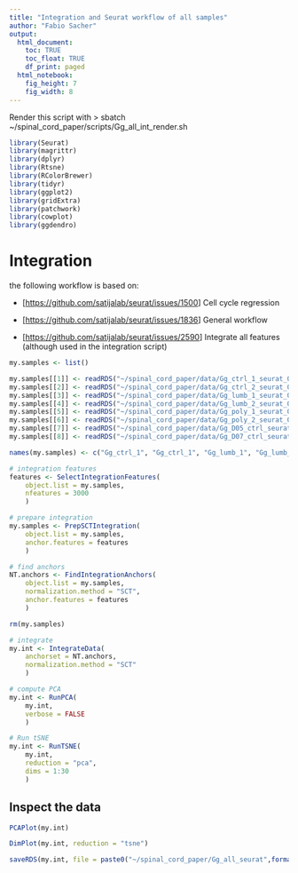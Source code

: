 ```yaml
---
title: "Integration and Seurat workflow of all samples"
author: "Fabio Sacher"
output:
  html_document:
    toc: TRUE
    toc_float: TRUE
    df_print: paged
  html_notebook:
    fig_height: 7
    fig_width: 8
---
```


Render this script with \> sbatch \~/spinal_cord_paper/scripts/Gg_all_int_render.sh

```r
library(Seurat)
library(magrittr)
library(dplyr)
library(Rtsne)
library(RColorBrewer)
library(tidyr)
library(ggplot2)
library(gridExtra)
library(patchwork)
library(cowplot)
library(ggdendro)
```

# Integration

the following workflow is based on:

-   [<https://github.com/satijalab/seurat/issues/1500>] Cell cycle regression

-   [<https://github.com/satijalab/seurat/issues/1836>] General workflow

-   [<https://github.com/satijalab/seurat/issues/2590>] Integrate all features (although used in the integration script)

```r
my.samples <- list()

my.samples[[1]] <- readRDS("~/spinal_cord_paper/data/Gg_ctrl_1_seurat_070323.rds")
my.samples[[2]] <- readRDS("~/spinal_cord_paper/data/Gg_ctrl_2_seurat_070323.rds")
my.samples[[3]] <- readRDS("~/spinal_cord_paper/data/Gg_lumb_1_seurat_070323.rds")
my.samples[[4]] <- readRDS("~/spinal_cord_paper/data/Gg_lumb_2_seurat_070323.rds")
my.samples[[5]] <- readRDS("~/spinal_cord_paper/data/Gg_poly_1_seurat_070323.rds")
my.samples[[6]] <- readRDS("~/spinal_cord_paper/data/Gg_poly_2_seurat_070323.rds")
my.samples[[7]] <- readRDS("~/spinal_cord_paper/data/Gg_D05_ctrl_seurat_070323.rds")
my.samples[[8]] <- readRDS("~/spinal_cord_paper/data/Gg_D07_ctrl_seurat_070323.rds")

names(my.samples) <- c("Gg_ctrl_1", "Gg_ctrl_1", "Gg_lumb_1", "Gg_lumb_2", "Gg_poly_1", "Gg_poly_2", "Gg_ctrl_D05", "Gg_ctrl_D07")

```

```r
# integration features
features <- SelectIntegrationFeatures(
	object.list = my.samples,
	nfeatures = 3000
	)

# prepare integration 
my.samples <- PrepSCTIntegration(
	object.list = my.samples,
	anchor.features = features
	)

# find anchors
NT.anchors <- FindIntegrationAnchors(
	object.list = my.samples,
	normalization.method = "SCT",
	anchor.features = features
	)

rm(my.samples)

# integrate
my.int <- IntegrateData(
	anchorset = NT.anchors,
	normalization.method = "SCT"
	)

# compute PCA
my.int <- RunPCA(
	my.int,
	verbose = FALSE
	)

# Run tSNE
my.int <- RunTSNE(
	my.int,
	reduction = "pca",
	dims = 1:30
	)

```

## Inspect the data

```r

PCAPlot(my.int)

DimPlot(my.int, reduction = "tsne")

```

```r
saveRDS(my.int, file = paste0("~/spinal_cord_paper/Gg_all_seurat",format(Sys.Date(), "%d%m%y"),".rds"))
```
